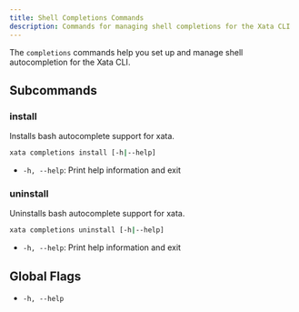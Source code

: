 ```yaml
---
title: Shell Completions Commands
description: Commands for managing shell completions for the Xata CLI
---
```


The `completions` commands help you set up and manage shell autocompletion for the Xata CLI.

## Subcommands

### install
Installs bash autocomplete support for xata.

```bash
xata completions install [-h|--help]
```
- `-h, --help`: Print help information and exit

### uninstall
Uninstalls bash autocomplete support for xata.

```bash
xata completions uninstall [-h|--help]
```
- `-h, --help`: Print help information and exit

## Global Flags

- `-h, --help` 